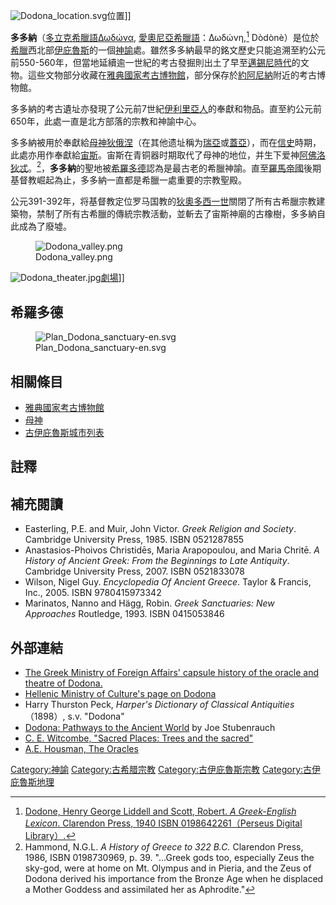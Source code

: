 {{expand|time=2009-12-28T10:18:09+00:00}}
{{Infobox ancient site
  |name = 多多納
  |native_name = Δωδώνη and Δωδώνη {{grc icon}}
  |alternate_name =
  |image = Dodona-Greece-April-2008-107.JPG
  |imagealttext =
  |caption = 多多納的議事廳遺跡
  |map_type = Greece
  |map_alt =
  |map_size =
  |latd = 39
  |latm = 32
  |lats = 47
  |latNS = N
  |longd = 20
  |longm = 47
  |longs = 16
  |longEW = E
  |coordinates_display = title
  |location = [[Dodoni|Dodoni]], [[約阿尼納|約阿尼納]]，[[伊庇魯斯大區|伊庇魯斯大區]], {{GRE}}
  |region = [[伊庇魯斯大區|伊庇魯斯大區]]
  |type = 宗教聖地（神諭處）
  |part_of =
  |length =
  |width =
  |area =
  |height =
  |builder =
  |material =
  |built = 約公元前16世紀
  |abandoned = 公元391–392年 
  |epochs = [[邁錫尼時代|邁錫尼時代]]至 [[羅馬帝國|羅馬帝國]]末期
  |cultures = [[古希臘|古希臘]]，[[古羅馬|古羅馬]]
  |dependency_of =
  |occupants =
  |event =
  |excavations =
  |archaeologists =
  |condition = 遺址
  |ownership = 公眾
  |management =
  |website = <!-- {{URL|example.com}} -->
  |notes =
}}
[[File:Dodona_location.svg|thumb]]位置]]

'''多多納'''（[[多立克希臘語|多立克希臘語]]Δωδώνα, [[愛奧尼亞希臘語|愛奧尼亞希臘語]]：Δωδώνη,<ref>[http://www.perseus.tufts.edu/cgi-bin/ptext?doc=Perseus%3Atext%3A1999.04.0057%3Aentry%3D%2329769 Dodone, Henry George Liddell and Scott, Robert. ''A Greek-English Lexicon''. Clarendon Press, 1940 ISBN 0198642261（Perseus Digital Library）.]</ref> Dòdònè）是位於[[希臘|希臘]]西北部[[伊庇魯斯|伊庇魯斯]]的一個[[神諭|神諭]]處。雖然多多納最早的銘文歷史只能追溯至約公元前550-560年，但當地延續逾一世紀的考古發掘則出土了早至[[邁錫尼時代|邁錫尼時代]]的文物。這些文物部分收藏在[[雅典國家考古博物館|雅典國家考古博物館]]，部分保存於[[約阿尼納|約阿尼納]]附近的考古博物館。

多多納的考古遺址亦發現了公元前7世紀[[伊利里亞人|伊利里亞人]]的奉獻和物品。直至約公元前650年，此處一直是北方部落的宗教和神諭中心。

多多納被用於奉獻給[[母神|母神]][[狄俄涅|狄俄涅]]（在其他遗址稱为[[瑞亞|瑞亞]]或[[蓋亞|蓋亞]]），而在[[歷史記載|信史]]時期，此處亦用作奉獻給[[宙斯|宙斯]]。宙斯在青铜器时期取代了母神的地位，并生下爱神[[阿佛洛狄忒|阿佛洛狄忒]]。<ref>Hammond, N.G.L. ''A History of Greece to 322 B.C.'' Clarendon Press, 1986, ISBN 0198730969, p. 39. "...Greek gods too, especially Zeus the sky-god, were at home on Mt. Olympus and in Pieria, and the Zeus of Dodona derived his importance from the Bronze Age when he displaced a Mother Goddess and assimilated her as Aphrodite."</ref>，'''多多納'''的聖地被[[希羅多德|希羅多德]]認為是最古老的希臘神諭。直至[[羅馬帝國|羅馬帝國]]後期基督教崛起為止，多多納一直都是希臘一處重要的宗教聖殿。

公元391-392年，将基督教定位罗马国教的[[狄奧多西一世|狄奧多西一世]]關閉了所有古希臘宗教建築物，禁制了所有古希臘的傳統宗教活動，並斬去了宙斯神廟的古橡樹，多多納自此成為了廢墟。

[[File:Dodona_valley.png|thumb]]

[[File:Dodona_theater.jpg|thumb]][[劇場|劇場]]]]

==希羅多德==

[[File:Plan_Dodona_sanctuary-en.svg|thumb]]

==相關條目==
*[[雅典國家考古博物館|雅典國家考古博物館]]
*[[母神|母神]]
*[[古伊庇魯斯城市列表|古伊庇魯斯城市列表]]

==註釋==
{{reflist|2}}

==補充閱讀==
*Easterling, P.E. and Muir, John Victor. ''Greek Religion and Society''. Cambridge University Press, 1985. ISBN 0521287855
*Anastasios-Phoivos Christidēs, Maria Arapopoulou, and Maria Chritē. ''A History of Ancient Greek: From the Beginnings to Late Antiquity''. Cambridge University Press, 2007. ISBN 0521833078
*Wilson, Nigel Guy. ''Encyclopedia Of Ancient Greece''. Taylor & Francis, Inc., 2005. ISBN 9780415973342
*Marinatos, Nanno and  Hägg, Robin. ''Greek Sanctuaries: New Approaches'' Routledge, 1993. ISBN 0415053846

==外部連結==
*[https://web.archive.org/web/20090829142957/http://old.mfa.gr/english/greece/through_time/archaeology/ancient_sites/dodoni.html The Greek Ministry of Foreign Affairs' capsule history of the oracle and theatre of Dodona.]
*[http://odysseus.culture.gr/h/3/eh352.jsp?obj_id=2365 Hellenic Ministry of Culture's page on Dodona]{{Wayback|url=http://odysseus.culture.gr/h/3/eh352.jsp?obj_id=2365 |date=20090828064744 }}
*Harry Thurston Peck, ''Harper's Dictionary of Classical Antiquities''（1898）, s.v. "Dodona"
*[https://web.archive.org/web/20050422050641/http://www.calvin.edu/academic/clas/pathways/dodona/ Dodona: Pathways to the Ancient World] by Joe Stubenrauch
*[http://witcombe.sbc.edu/sacredplaces/trees.html C. E. Witcombe, "Sacred Places: Trees and the sacred"]{{Wayback|url=http://witcombe.sbc.edu/sacredplaces/trees.html |date=20091213220539 }}
*[http://www.kalliope.org/digt.pl?longdid=housman2002020325&printer=1 A.E. Housman, The Oracles]{{Wayback|url=http://www.kalliope.org/digt.pl?longdid=housman2002020325&printer=1 |date=20110524111607 }}

{{commonscat|Dodona}}

{{Authority control}}
[[Category:神諭|Category:神諭]]
[[Category:古希腊宗教|Category:古希腊宗教]]
[[Category:古伊庇魯斯宗教|Category:古伊庇魯斯宗教]]
[[Category:古伊庇魯斯地理|Category:古伊庇魯斯地理]]